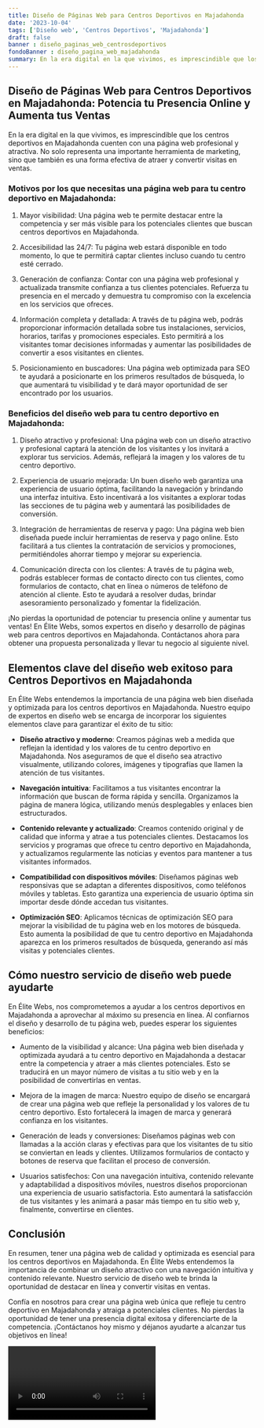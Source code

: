 ```yaml
---
title: Diseño de Páginas Web para Centros Deportivos en Majadahonda
date: '2023-10-04'
tags: ['Diseño web', 'Centros Deportivos', 'Majadahonda']
draft: false
banner : diseño_paginas_web_centrosdeportivos
fondoBanner : diseño_pagina_web_majadahonda
summary: En la era digital en la que vivimos, es imprescindible que los centros deportivos en Majadahonda cuenten con una página web profesional y atractiva. No solo representa una importante herramienta de marketing, sino que también es una forma efectiva de atraer y convertir visitas en ventas.
---
```


## Diseño de Páginas Web para Centros Deportivos en Majadahonda: Potencia tu Presencia Online y Aumenta tus Ventas

En la era digital en la que vivimos, es imprescindible que los centros deportivos en Majadahonda cuenten con una página web profesional y atractiva. No solo representa una importante herramienta de marketing, sino que también es una forma efectiva de atraer y convertir visitas en ventas.

### Motivos por los que necesitas una página web para tu centro deportivo en Majadahonda:

1. Mayor visibilidad: Una página web te permite destacar entre la competencia y ser más visible para los potenciales clientes que buscan centros deportivos en Majadahonda. 

2. Accesibilidad las 24/7: Tu página web estará disponible en todo momento, lo que te permitirá captar clientes incluso cuando tu centro esté cerrado.

3. Generación de confianza: Contar con una página web profesional y actualizada transmite confianza a tus clientes potenciales. Refuerza tu presencia en el mercado y demuestra tu compromiso con la excelencia en los servicios que ofreces.

4. Información completa y detallada: A través de tu página web, podrás proporcionar información detallada sobre tus instalaciones, servicios, horarios, tarifas y promociones especiales. Esto permitirá a los visitantes tomar decisiones informadas y aumentar las posibilidades de convertir a esos visitantes en clientes.

5. Posicionamiento en buscadores: Una página web optimizada para SEO te ayudará a posicionarte en los primeros resultados de búsqueda, lo que aumentará tu visibilidad y te dará mayor oportunidad de ser encontrado por los usuarios.

### Beneficios del diseño web para tu centro deportivo en Majadahonda:

1. Diseño atractivo y profesional: Una página web con un diseño atractivo y profesional captará la atención de los visitantes y los invitará a explorar tus servicios. Además, reflejará la imagen y los valores de tu centro deportivo.

2. Experiencia de usuario mejorada: Un buen diseño web garantiza una experiencia de usuario óptima, facilitando la navegación y brindando una interfaz intuitiva. Esto incentivará a los visitantes a explorar todas las secciones de tu página web y aumentará las posibilidades de conversión.

3. Integración de herramientas de reserva y pago: Una página web bien diseñada puede incluir herramientas de reserva y pago online. Esto facilitará a tus clientes la contratación de servicios y promociones, permitiéndoles ahorrar tiempo y mejorar su experiencia.

4. Comunicación directa con los clientes: A través de tu página web, podrás establecer formas de contacto directo con tus clientes, como formularios de contacto, chat en línea o números de teléfono de atención al cliente. Esto te ayudará a resolver dudas, brindar asesoramiento personalizado y fomentar la fidelización.

¡No pierdas la oportunidad de potenciar tu presencia online y aumentar tus ventas! En Élite Webs, somos expertos en diseño y desarrollo de páginas web para centros deportivos en Majadahonda. Contáctanos ahora para obtener una propuesta personalizada y llevar tu negocio al siguiente nivel.

<GifSeo />

<Cta />

## Elementos clave del diseño web exitoso para Centros Deportivos en Majadahonda

En Élite Webs entendemos la importancia de una página web bien diseñada y optimizada para los centros deportivos en Majadahonda. Nuestro equipo de expertos en diseño web se encarga de incorporar los siguientes elementos clave para garantizar el éxito de tu sitio:

- **Diseño atractivo y moderno**: Creamos páginas web a medida que reflejan la identidad y los valores de tu centro deportivo en Majadahonda. Nos aseguramos de que el diseño sea atractivo visualmente, utilizando colores, imágenes y tipografías que llamen la atención de tus visitantes.

- **Navegación intuitiva**: Facilitamos a tus visitantes encontrar la información que buscan de forma rápida y sencilla. Organizamos la página de manera lógica, utilizando menús desplegables y enlaces bien estructurados.

- **Contenido relevante y actualizado**: Creamos contenido original y de calidad que informa y atrae a tus potenciales clientes. Destacamos los servicios y programas que ofrece tu centro deportivo en Majadahonda, y actualizamos regularmente las noticias y eventos para mantener a tus visitantes informados.

- **Compatibilidad con dispositivos móviles**: Diseñamos páginas web responsivas que se adaptan a diferentes dispositivos, como teléfonos móviles y tabletas. Esto garantiza una experiencia de usuario óptima sin importar desde dónde accedan tus visitantes.

- **Optimización SEO**: Aplicamos técnicas de optimización SEO para mejorar la visibilidad de tu página web en los motores de búsqueda. Esto aumenta la posibilidad de que tu centro deportivo en Majadahonda aparezca en los primeros resultados de búsqueda, generando así más visitas y potenciales clientes.

## Cómo nuestro servicio de diseño web puede ayudarte

En Élite Webs, nos comprometemos a ayudar a los centros deportivos en Majadahonda a aprovechar al máximo su presencia en línea. Al confiarnos el diseño y desarrollo de tu página web, puedes esperar los siguientes beneficios:

- Aumento de la visibilidad y alcance: Una página web bien diseñada y optimizada ayudará a tu centro deportivo en Majadahonda a destacar entre la competencia y atraer a más clientes potenciales. Esto se traducirá en un mayor número de visitas a tu sitio web y en la posibilidad de convertirlas en ventas.

- Mejora de la imagen de marca: Nuestro equipo de diseño se encargará de crear una página web que refleje la personalidad y los valores de tu centro deportivo. Esto fortalecerá la imagen de marca y generará confianza en los visitantes.

- Generación de leads y conversiones: Diseñamos páginas web con llamadas a la acción claras y efectivas para que los visitantes de tu sitio se conviertan en leads y clientes. Utilizamos formularios de contacto y botones de reserva que facilitan el proceso de conversión.

- Usuarios satisfechos: Con una navegación intuitiva, contenido relevante y adaptabilidad a dispositivos móviles, nuestros diseños proporcionan una experiencia de usuario satisfactoria. Esto aumentará la satisfacción de tus visitantes y les animará a pasar más tiempo en tu sitio web y, finalmente, convertirse en clientes.

## Conclusión

En resumen, tener una página web de calidad y optimizada es esencial para los centros deportivos en Majadahonda. En Élite Webs entendemos la importancia de combinar un diseño atractivo con una navegación intuitiva y contenido relevante. Nuestro servicio de diseño web te brinda la oportunidad de destacar en línea y convertir visitas en ventas.

Confía en nosotros para crear una página web única que refleje tu centro deportivo en Majadahonda y atraiga a potenciales clientes. No pierdas la oportunidad de tener una presencia digital exitosa y diferenciarte de la competencia. ¡Contáctanos hoy mismo y déjanos ayudarte a alcanzar tus objetivos en línea!

<Video />

<CtaBot job='Centros Deportivos' city='Majadahonda'/>

<Gmaps query='Majadahonda+españa+maps' />